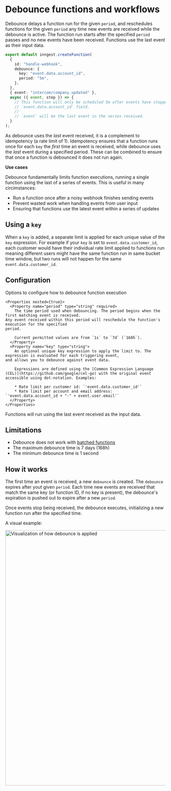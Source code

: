 # Debounce functions and workflows

Debounce delays a function run for the given `period`, and reschedules functions for the given `period` any time new events are received while the debounce is active.  The function run starts after the specified `period` passes and no new events have been received.  Functions use the last event as their input data.

```ts
export default inngest.createFunction(
  {
    id: "handle-webhook",
    debounce: {
      key: "event.data.account_id",
      period: "5m",
    },
  },
  { event: "intercom/company.updated" },
  async ({ event, step }) => {
    // This function will only be scheduled 5m after events have stopped being received with the same
    // `event.data.account_id` field.
    //
    // `event` will be the last event in the series received.
  }
);
```

As debounce uses the *last* event received, it is a complement to idempotency (a rate limit of 1).  Idempotency ensures that a function runs once for each `key` the *first* time an event is received, while debounce uses the *last* event during a specified period.  These can be combined to ensure that once a function is debounced it does not run again.

**Use cases**

Debounce fundamentally limits function executions, running a single function using the last of a series of events.  This is useful in many circimstances:

- Run a function once after a noisy webhook finishes sending events
- Prevent wasted work when handling events from user input
- Ensuring that functions use the latest event within a series of updates

## Using a `key`

When a `key` is added, a separate limit is applied for each unique value of the `key` expression. For example if your `key` is set to `event.data.customer_id`, each customer would have their individual rate limit applied to functions run meaning different users might have the same function run in same bucket time window, but two runs will not happen for the same `event.data.customer_id`.

## Configuration

<Properties>
  <Property name="debounce" type="object">
    Options to configure how to debounce function execution

    <Properties nested={true}>
      <Property name="period" type="string" required>
        The time period used when debouncing. The period begins when the first matching event is received.
	Any event received within this period will reschedule the function's execution for the specified
	period.

        Current permitted values are from `1s` to `7d` (`168h`).
      </Property>
      <Property name="key" type="string">
        An optional unique key expression to apply the limit to. The expression is evaluated for each triggering event,
	and allows you to debounce against event data. 

        Expressions are defined using the [Common Expression Language (CEL)](https://github.com/google/cel-go) with the original event accessible using dot-notation. Examples:

        * Rate limit per customer id: `'event.data.customer_id'`
        * Rate limit per account and email address: `'event.data.account_id + "-" + event.user.email'`
      </Property>
    </Properties>
  </Property>
</Properties>

<Callout>
  Functions will run using the last event received as the input data.
</Callout>

## Limitations

- Debounce does not work with [batched functions](/docs/guides/batching)
- The maximum debounce time is 7 days (168h)
- The minimum debounce time is 1 second

## How it works

The first time an event is received, a new `debounce` is created.  The `debounce` expires after yout given `period`.  Each time new
events are received that match the same key (or function ID, if no key is present), the debounce's expiration is pushed out to expire
after a new `period`.

Once events stop being received, the debounce executes, initializing a new function run after the specified time.

A visual example:

<img
  src="/assets/docs/reference/debounce.png"
  width="800"
  height={337}
  quality="95"
  alt="Visualization of how debounce is applied"
/>

